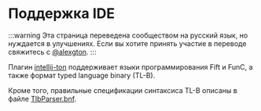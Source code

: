 # Поддержка IDE

:::warning
Эта страница переведена сообществом на русский язык, но нуждается в улучшениях. Если вы хотите принять участие в переводе свяжитесь с [@alexgton](https://t.me/alexgton).
:::

Плагин [intellij-ton](https://github.com/andreypfau/intellij-ton) поддерживает языки программирования Fift и FunC, а также формат typed language binary (TL-B).

Кроме того, правильные спецификации синтаксиса TL-B описаны в
файле [TlbParser.bnf](https://github.com/ton-blockchain/intellij-ton/blob/main/src/main/grammar/TlbParser.bnf).
